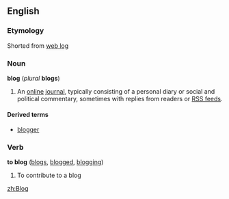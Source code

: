 ==English==
===Etymology===
Shorted from [[web log]]

===Noun===
'''blog''' (''plural'' '''blogs''')

#An [[online]] [[journal]], typically consisting of a personal diary or social and political commentary, sometimes with replies from readers or [[RSS feed]]s.

====Derived terms====
*[[blogger]]

===Verb===
'''to blog''' ([[blogs]], [[blogged]], [[blogging]])

#To contribute to a blog


[[zh:Blog]]